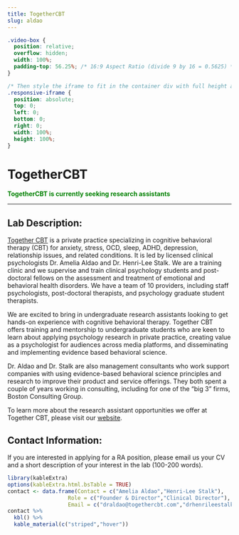 ```yaml
---
title: TogetherCBT
slug: aldao
---
```


```css
.video-box {
  position: relative;
  overflow: hidden;
  width: 100%;
  padding-top: 56.25%; /* 16:9 Aspect Ratio (divide 9 by 16 = 0.5625) */
}

/* Then style the iframe to fit in the container div with full height and width */
.responsive-iframe {
  position: absolute;
  top: 0;
  left: 0;
  bottom: 0;
  right: 0;
  width: 100%;
  height: 100%;
}
```

# TogetherCBT

<span style="color:green">
**TogetherCBT is currently seeking research assistants**
</span>


***

## Lab Description:

[Together CBT](https://www.togethercbt.com/) is a private practice specializing in cognitive behavioral therapy (CBT) for anxiety, stress, OCD, sleep, ADHD, depression, relationship issues, and related conditions. It is led by licensed clinical psychologists Dr. Amelia Aldao and Dr. Henri-Lee Stalk. We are a training clinic and we supervise and train clinical psychology students and post-doctoral fellows on the assessment and treatment of emotional and behavioral health disorders. We have a team of 10 providers, including staff psychologists, post-doctoral therapists, and psychology graduate student therapists. 

We are excited to bring in undergraduate research assistants looking to get hands-on experience with cognitive behavioral therapy. Together CBT offers training and mentorship to undergraduate students who are keen to learn about applying psychology research in private practice, creating value as a psychologist for audiences across media platforms, and disseminating and implementing evidence based behavioral science.

Dr. Aldao and Dr. Stalk are also management consultants who work support companies with using evidence-based behavioral science principles and research to improve their product and service offerings. They both spent a couple of years working in consulting, including for one of the “big 3” firms, Boston Consulting Group.

To learn more about the research assistant opportunities we offer at Together CBT, please visit our [website](https://www.togethercbt.com/undergrad).

## Contact Information:

If you are interested in applying for a RA position, please email us your CV and a short description of your interest in the lab (100-200 words).

```r
library(kableExtra)
options(kableExtra.html.bsTable = TRUE)
contact <- data.frame(Contact = c("Amelia Aldao","Henri-Lee Stalk"),
                   Role = c("Founder & Director","Clinical Director"),
                   Email = c("draldao@togethercbt.com","drhenrileestalk@gmail.com"))
contact %>%
  kbl() %>%
  kable_material(c("striped","hover"))
                   
                   
```

